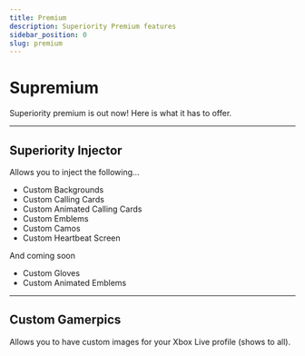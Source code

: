 ```yaml
---
title: Premium
description: Superiority Premium features
sidebar_position: 0
slug: premium
---
```


# Supremium

Superiority premium is out now! Here is what it has to offer.

---

## Superiority Injector
Allows you to inject the following...
- Custom Backgrounds
- Custom Calling Cards
- Custom Animated Calling Cards
- Custom Emblems
- Custom Camos
- Custom Heartbeat Screen

And coming soon
- Custom Gloves
- Custom Animated Emblems

---

## Custom Gamerpics
Allows you to have custom images for your Xbox Live profile (shows to all).